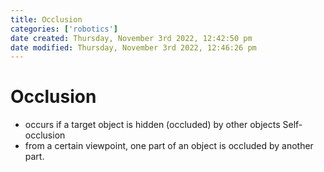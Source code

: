 ```yaml
---
title: Occlusion
categories: ['robotics']
date created: Thursday, November 3rd 2022, 12:42:50 pm
date modified: Thursday, November 3rd 2022, 12:46:26 pm
---
```



# Occlusion
- occurs if a target object is hidden (occluded) by other objects Self-occlusion
- from a certain viewpoint, one part of an object is occluded by another part.



